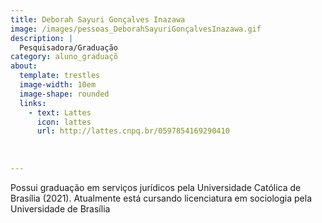 ```yaml
---
title: Deborah Sayuri Gonçalves Inazawa
image: /images/pessoas_DeborahSayuriGonçalvesInazawa.gif
description: |
  Pesquisadora/Graduação
category: aluno_graduaçõ
about:
  template: trestles
  image-width: 10em
  image-shape: rounded
  links:
    - text: Lattes
      icon: lattes
      url: http://lattes.cnpq.br/0597854169290410
    
    
    
---
```


Possui graduação em serviços jurídicos pela Universidade Católica de Brasília (2021). Atualmente está cursando licenciatura em sociologia pela Universidade de Brasília